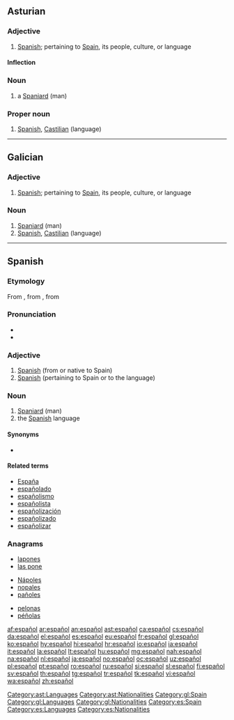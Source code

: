 ==Asturian==

===Adjective===
{{ast-adj|español|m=español|n=español|mpl=españoles}}

# [[Spanish]]; pertaining to [[Spain]], its people, culture, or language

====Inflection====
{{ast-decl-adj|español|m=español|mpl=españoles|n=español}}

===Noun===
{{ast-noun-mf|español|mpl=españoles}}

# a [[Spaniard]] (man)

===Proper noun===
{{head|ast|proper noun|g=m}}

# [[Spanish]], [[Castilian]] (language)

[[Category:ast:Languages]]
[[Category:ast:Nationalities]]

----

==Galician==

===Adjective===
{{gl-adj|f=española|mpl=españois}}

# [[Spanish]]; pertaining to [[Spain]], its people, culture, or language

===Noun===
{{gl-noun|m|españois|f=española}}

# [[Spaniard]] (man)
# [[Spanish]], [[Castilian]] (language)



[[Category:gl:Spain]]
[[Category:gl:Languages]]
[[Category:gl:Nationalities]]

----

==Spanish==

===Etymology===
From {{etyl|prv|es}} {{m|oc|espaignol}}, from {{etyl|ML.|es}} {{m|la|Hispaniolus}}, from {{etyl|la|es}} {{m|la|Hispanus}}

===Pronunciation===
* {{IPA|/es.paˈɲol/|lang=es}}
* {{audio|es-us-espanol.ogg|Audio (US)|lang=es}}

===Adjective===
{{es-adj|mpl=españoles|f=española}}

# [[Spanish]] (from or native to Spain)
# [[Spanish]] (pertaining to Spain or to the language)

===Noun===
{{es-noun|m|es|f=española}}

# [[Spaniard]] (man)
# the [[Spanish]] language

====Synonyms====
* {{sense|language}} {{l|es|castellano}}

====Related terms====
* [[España]]
* [[españolado]]
* [[españolismo]]
* [[españolista]]
* [[españolización]]
* [[españolizado]]
* [[españolizar]]

===Anagrams===
{{top3}}
* [[lapones]]
* [[las pone]]
{{mid3}}
* [[Nápoles]]
* [[nopales]]
* [[pañoles]]
{{mid3}}
* [[pelonas]]
* [[péñolas]]
{{bottom}}

[[Category:es:Spain]]
[[Category:es:Languages]]
[[Category:es:Nationalities]]

[[af:español]]
[[ar:español]]
[[an:español]]
[[ast:español]]
[[ca:español]]
[[cs:español]]
[[da:español]]
[[el:español]]
[[es:español]]
[[eu:español]]
[[fr:español]]
[[gl:español]]
[[ko:español]]
[[hy:español]]
[[hi:español]]
[[hr:español]]
[[io:español]]
[[ia:español]]
[[it:español]]
[[la:español]]
[[lt:español]]
[[hu:español]]
[[mg:español]]
[[nah:español]]
[[na:español]]
[[nl:español]]
[[ja:español]]
[[no:español]]
[[oc:español]]
[[uz:español]]
[[pl:español]]
[[pt:español]]
[[ro:español]]
[[ru:español]]
[[si:español]]
[[sl:español]]
[[fi:español]]
[[sv:español]]
[[th:español]]
[[tg:español]]
[[tr:español]]
[[tk:español]]
[[vi:español]]
[[wa:español]]
[[zh:español]]